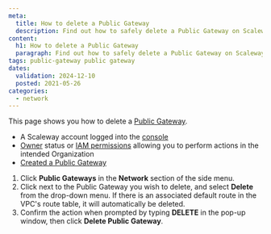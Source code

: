 ```yaml
---
meta:
  title: How to delete a Public Gateway
  description: Find out how to safely delete a Public Gateway on Scaleway. Follow this step-by-step guide to remove gateways while preserving your network configuration.
content:
  h1: How to delete a Public Gateway
  paragraph: Find out how to safely delete a Public Gateway on Scaleway. Follow this step-by-step guide to remove gateways while preserving your network configuration.
tags: public-gateway public gateway
dates:
  validation: 2024-12-10
  posted: 2021-05-26
categories:
  - network
---
```


This page shows you how to delete a [Public Gateway](/network/public-gateways/concepts/#public-gateway).

<Macro id="requirements" />

- A Scaleway account logged into the [console](https://console.scaleway.com)
- [Owner](/identity-and-access-management/iam/concepts/#owner) status or [IAM permissions](/identity-and-access-management/iam/concepts/#permission) allowing you to perform actions in the intended Organization
- [Created a Public Gateway](/network/public-gateways/how-to/create-a-public-gateway/)

1. Click **Public Gateways** in the **Network** section of the side menu.
2. Click <Icon name="more" /> next to the Public Gateway you wish to delete, and select **Delete** from the drop-down menu.
    <Lightbox src="scaleway-delete-gw.webp" alt="" />
    <Message type="note">
    If there is an associated default route in the VPC's route table, it will automatically be deleted.
    </Message>
3. Confirm the action when prompted by typing **DELETE** in the pop-up window, then click **Delete Public Gateway**.


